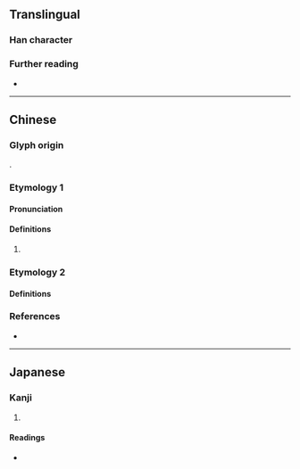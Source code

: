{{character info}}
==Translingual==

===Han character===
{{Han char|rn=38|rad=女|as=10|sn=13|four=45494|canj=VQKD|ids=⿰女秦}}

===Further reading===
* {{Han ref|kx=0268.320|dkj=06601|hdz=21070.070|uh=5AC0|ud=23232|bh=DD41|bd=56641}}

----

==Chinese==
{{zh-forms}}

===Glyph origin===
{{Han compound|女|秦|c1=s|c2=p|ls=psc|t1=woman}}.

===Etymology 1===

====Pronunciation====
{{zh-pron
|m=qín
|c=ceon4
|mc=y
|oc=y
|cat=pn
}}

====Definitions====
{{head|zh|Han character}}

# {{zh-used2|n}}

===Etymology 2===

====Definitions====
{{zh-see|姺|a}}

===References===
* {{R:yue:Hanzi}}

----

==Japanese==

===Kanji===
{{ja-kanji|grade=|rs=女10}}

# {{rfdef|ja|sort=女10}}

====Readings====
* {{ja-readings|on=[[しん]] (shin), [[じん]] (jin)|kun=}}